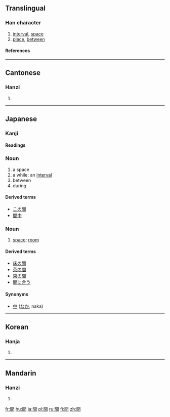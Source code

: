 {{see|间}}<!-- may be replaced by zh-forms -->
==Translingual==

===Han character===
{{Han char|rn=169|rad=門|as=04|sn=12|four=7760<sub>7</sub>|canj=日弓日 (ANA)}}

# [[interval]], [[space]]
# [[place]], [[between]]

====References====
{{Han ref|kx=1333.010|dkj=41249|dj=1839.010|hdz=74288.060|uh=9593|ud=38291|bh=B6A1|bd=46753}}

----

==Cantonese==

===Hanzi===
{{yue-hanzi|jyut=|y=gaan1}}

# {{defn|Cantonese}}

----

==Japanese==

===Kanji===
{{ja-kanji|grade=2|rs=門04}}

====Readings====
{{ja-readings|on=[[かん]] ([[kan]]), [[けん]] ([[ken]])|kun=[[あいだ]] ([[aida]]), [[ま]] ([[ma]]), [[しずか]] ([[shizuka]])}}

===Noun===
{{ja-noun|k|hira=あいだ|rom=aida}}

# a space
# a while; an [[interval]]
# between
# during

====Derived terms====
*[[この間]]
*[[間中]]

===Noun===
{{ja-noun|k|hira=ま|rom=ma}}

# [[space]]; [[room]]

====Derived terms====
*[[床の間]]
*[[茶の間]]
*[[束の間]]
*[[間に合う]]

====Synonyms====
* [[中]] ([[なか]], naka)

----

==Korean==

===Hanja===
{{ko-hanja|hangeul=간|eumhun=|rv=gan|mr=kan|y=kan}}

# {{defn|Korean}}

----

==Mandarin==

===Hanzi===
{{cmn-hanzi|sim=间|pin=[[jiān]] (jian1), [[jiǎn]] (jian3), [[jiàn]] (jian4)|wg=chien<sup>1</sup>, chien<sup>3</sup>, chien<sup>4</sup>}}

# {{defn|Mandarin}}

[[fr:間]]
[[hu:間]]
[[ja:間]]
[[pl:間]]
[[ru:間]]
[[fi:間]]
[[zh:間]]